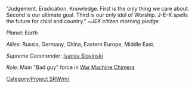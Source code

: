 "Judgement. Eradication. Knowledge. First is the only thing we care about. Second is our ultimate goal. Third is our only idol of Worship. J-E-K spells the future for child and country."
~''JEK citizen morning pledge'' 

''Planet'': Earth 

''Allies'': Russia, Germany, China, Eastern Europe,  Middle East.

''Supreme Commander'': [[Ivanov Slovinski]]

''Role'':
Main "Bad guy" force in [[War Machine Chimera]]

[[Category:Project SRW/m/]]